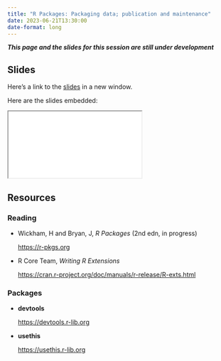 ```yaml
---
title: "R Packages: Packaging data; publication and maintenance"
date: 2023-06-21T13:30:00
date-format: long
---
```


***This page and the slides for this session are still under development***

## Slides

Here's a link to the [slides](/slides/11-data-publication-maintenance/index.qmd){target="_blank"} in a new window. 

Here are the slides embedded:

<iframe class="slide-deck ar3x2" src="/slides/11-data-publication-maintenance/index.html" title="11-data-publication-maintenance slides">
</iframe>

## Resources

### Reading

- Wickham, H and Bryan, J, _R Packages_ (2nd edn, in progress)

  <https://r-pkgs.org>

- R Core Team, _Writing R Extensions_

  <https://cran.r-project.org/doc/manuals/r-release/R-exts.html>


### Packages

- **devtools**

  <https://devtools.r-lib.org>
  
- **usethis**

  <https://usethis.r-lib.org>
